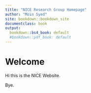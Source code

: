 ```yaml
---
title: "NICE Research Group Homepage"
author: "Moin Syed"
site: bookdown::bookdown_site
documentclass: book
output:
  bookdown::bs4_book: default
  #bookdown::pdf_book: default
---
```


# Welcome

Hi this is the NICE Website.

Bye.

<!-- If you need PDF output, uncomment bookdown::pdf_book above in YAML. You will need a LaTeX installation, e.g., https://yihui.name/tinytex/ -->
